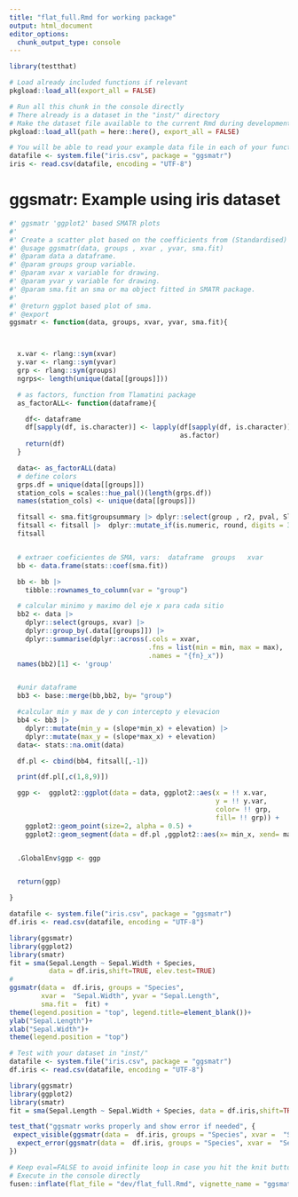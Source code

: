 ```yaml
---
title: "flat_full.Rmd for working package"
output: html_document
editor_options: 
  chunk_output_type: console
---
```


<!-- Run this 'development' chunk -->
<!-- Store every call to library() that you need to explore your functions -->

```r
library(testthat)
```

<!--
 You need to run the 'description' chunk in the '0-dev_history.Rmd' file before continuing your code there.

If it is the first time you use {fusen}, after 'description', you can directly run the last chunk of the present file with inflate() inside.
--> 

```r
# Load already included functions if relevant
pkgload::load_all(export_all = FALSE)
```


<!-- 
 Store your dataset in a directory named "inst/" at the root of your project.
 Use it for your tests in this Rmd thanks to `pkgload::load_all()` to make it available
and `system.file()` to read it in your examples.

- There already is a dataset in the "inst/" directory to be used in the examples below
-->

```r
# Run all this chunk in the console directly
# There already is a dataset in the "inst/" directory
# Make the dataset file available to the current Rmd during development
pkgload::load_all(path = here::here(), export_all = FALSE)

# You will be able to read your example data file in each of your function examples and tests as follows - see chunks below
datafile <- system.file("iris.csv", package = "ggsmatr")
iris <- read.csv(datafile, encoding = "UTF-8")
```


# ggsmatr: Example using iris dataset

<!--
Create a chunk for the core of the function

- The chunk needs to be named `function` at least
- It contains the code of a documented function
- The chunk can also be named `function-my_median` to make it easily
findable in your Rmd
- Let the `@examples` part empty, and use the next `examples` chunk instead to present reproducible examples

After inflating the template

-  This function code will automatically be added in a new file in the "R/" directory
-->


```r
#' ggsmatr 'ggplot2' based SMATR plots
#'
#' Create a scatter plot based on the coefficients from (Standardised) Major Axis Estimation fit.
#' @usage ggsmatr(data, groups , xvar , yvar, sma.fit)
#' @param data a dataframe.
#' @param groups group variable.
#' @param xvar x variable for drawing.
#' @param yvar y variable for drawing.
#' @param sma.fit an sma or ma object fitted in SMATR package.
#'
#' @return ggplot based plot of sma.
#' @export
ggsmatr <- function(data, groups, xvar, yvar, sma.fit){



  x.var <- rlang::sym(xvar)
  y.var <- rlang::sym(yvar)
  grp <- rlang::sym(groups)
  ngrps<- length(unique(data[[groups]]))

  # as factors, function from Tlamatini package
  as_factorALL<- function(dataframe){

    df<- dataframe
    df[sapply(df, is.character)] <- lapply(df[sapply(df, is.character)],
                                           as.factor)
    return(df)
  }

  data<- as_factorALL(data)
  # define colors
  grps.df = unique(data[[groups]])
  station_cols = scales::hue_pal()(length(grps.df))
  names(station_cols) <- unique(data[[groups]])

  fitsall <- sma.fit$groupsummary |> dplyr::select(group , r2, pval, Slope, Int)
  fitsall <- fitsall |>  dplyr::mutate_if(is.numeric, round, digits = 3)
  fitsall


  # extraer coeficientes de SMA, vars:  dataframe  groups   xvar
  bb <- data.frame(stats::coef(sma.fit))

  bb <- bb |>
    tibble::rownames_to_column(var = "group")

  # calcular minimo y maximo del eje x para cada sitio
  bb2 <- data |> 
    dplyr::select(groups, xvar) |>  
    dplyr::group_by(.data[[groups]]) |>
    dplyr::summarise(dplyr::across(.cols = xvar,
                                   .fns = list(min = min, max = max),
                                   .names = "{fn}_x"))
  names(bb2)[1] <- 'group'


  #unir dataframe
  bb3 <- base::merge(bb,bb2, by= "group")

  #calcular min y max de y con intercepto y elevacion
  bb4 <- bb3 |>
    dplyr::mutate(min_y = (slope*min_x) + elevation) |>
    dplyr::mutate(max_y = (slope*max_x) + elevation)
  data<- stats::na.omit(data)

  df.pl <- cbind(bb4, fitsall[,-1])

  print(df.pl[,c(1,8,9)])

  ggp <-  ggplot2::ggplot(data = data, ggplot2::aes(x = !! x.var,
                                                    y = !! y.var,
                                                    color= !! grp,
                                                    fill= !! grp)) +
    ggplot2::geom_point(size=2, alpha = 0.5) +
    ggplot2::geom_segment(data = df.pl ,ggplot2::aes(x= min_x, xend= max_x, y=min_y, yend=max_y, colour= group),inherit.aes = FALSE, size= 1)


  .GlobalEnv$ggp <- ggp


  return(ggp)

}
```





<!--
Create a chunk with an example of use for your function

- The chunk needs to be named `examples` at least
- It contains working examples of your function
- The chunk is better be named `examples-my_median` to be handled
correctly when inflated as a vignette

After inflating the template

-  This example will automatically be added in the '@examples' part of our function above in the "R/" directory
- This example will automatically be added in the vignette created from this Rmd template
-->

```r
datafile <- system.file("iris.csv", package = "ggsmatr")
df.iris <- read.csv(datafile, encoding = "UTF-8")

library(ggsmatr)
library(ggplot2)
library(smatr)
fit = sma(Sepal.Length ~ Sepal.Width + Species, 
          data = df.iris,shift=TRUE, elev.test=TRUE)
#
ggsmatr(data =  df.iris, groups = "Species", 
        xvar =  "Sepal.Width", yvar = "Sepal.Length", 
        sma.fit =  fit) + 
theme(legend.position = "top", legend.title=element_blank())+ 
ylab("Sepal.Length")+ 
xlab("Sepal.Width")+ 
theme(legend.position = "top")


```


<!--
Create a chunk with a test of use for your function

- The chunk needs to be named `tests` at least
- It contains working tests of your function
- The chunk is better be named `tests-my_median` to be handled
correctly when inflated as a vignette

After inflating the template

-  This test code will automatically be added in the "tests/testthat/" directory
-->

```r
# Test with your dataset in "inst/"
datafile <- system.file("iris.csv", package = "ggsmatr")
df.iris <- read.csv(datafile, encoding = "UTF-8")

library(ggsmatr)
library(ggplot2)
library(smatr)
fit = sma(Sepal.Length ~ Sepal.Width + Species, data = df.iris,shift=TRUE, elev.test=TRUE)

test_that("ggsmatr works properly and show error if needed", {
 expect_visible(ggsmatr(data =  df.iris, groups = "Species", xvar =  "Sepal.Width", yvar = "Sepal.Length", sma.fit =  fit))
  expect_error(ggsmatr(data =  df.iris, groups = "Species", xvar =  "Sepal.Width", yvar = "Sepal.Length"))
})

```


<!--
# There can be development actions

Create a chunk with 'development' actions

- The chunk needs to be named `development` or `dev`
- It contains functions that are used for package development only
- Note that you may want to store most of these functions in the 0-dev_history.Rmd file

These are only included in the present flat template file, their content will not be part of the package anywhere else.
-->

```r
# Keep eval=FALSE to avoid infinite loop in case you hit the knit button
# Execute in the console directly
fusen::inflate(flat_file = "dev/flat_full.Rmd", vignette_name = "ggsmatr example", check = TRUE)
```

